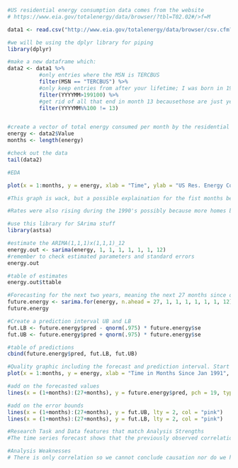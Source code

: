 ```{r}
#US residential energy consumption data comes from the website
# https://www.eia.gov/totalenergy/data/browser/?tbl=T02.02#/>f=M 

data1 <- read.csv("http://www.eia.gov/totalenergy/data/browser/csv.cfm?tbl=T02.01")

#we will be using the dplyr library for piping 
library(dplyr)

#make a new dataframe which:
data2 <- data1 %>%
          #only entries where the MSN is TERCBUS
          filter(MSN == "TERCBUS") %>%
          #only keep entries from after your lifetime; I was born in 1995
          filter(YYYYMM>199100) %>%
          #get rid of all that end in month 13 becausethose are just yearly totals
          filter(YYYYMM%%100 != 13)


#create a vector of total energy consumed per month by the residential sector per Trillion BTU
energy <- data2$Value
months <- length(energy)

#check out the data
tail(data2)

#EDA

plot(x = 1:months, y = energy, xlab = "Time", ylab = "US Res. Energy Cons. in Trillions BTU", type = "b", main = "Suburban Energy Coonsumption Time Series")

#This graph is wack, but a possible explaination for the fist months being more expensive is that they are during the winter. Electricity usage goes up during the winter because the day is shorter so lights are kept on longer and more lights in the house will be used. People also spend more time in their homes during the winter due to the cold weather. 

#Rates were also rising during the 1990's possibly because more homes began to have more than one TV, home computers became popular and more affordable, and cell phones became more common. More electronic devices means high energy consumption. 
```

```{r}
#use this library for SArima stuff
library(astsa)

#estimate the ARIMA(1,1,1)x(1,1,1)_12
energy.out <- sarima(energy, 1, 1, 1, 1, 1, 1, 12)
#remember to check estimated parameters and standard errors
energy.out

#table of estimates
energy.out$ttable

#Forecasting for the next two years, meaning the next 27 months since our data ends in Sept 2017 in order to give us predictions for all of 2018-2019
future.energy <- sarima.for(energy, n.ahead = 27, 1, 1, 1, 1, 1, 1, 12)
future.energy

#Create a prediction interval UB and LB
fut.LB <- future.energy$pred - qnorm(.975) * future.energy$se
fut.UB <- future.energy$pred + qnorm(.975) * future.energy$se

#table of predictions
cbind(future.energy$pred, fut.LB, fut.UB)

#Quality graphic including the forecast and prediction interval. Start at the 70th month to unscrunch the data and make it easier to see the prediction points and errors
plot(x = 1:months, y = energy, xlab = "Time in Months Since Jan 1991", ylab = "Residental Energy Consumption (Trillions BTU)", type = "b", main = "2018-2019 Energy Consumtion Forecast", xlim = c(70,350))

#add on the forecasted values
lines(x = (1+months):(27+months), y = future.energy$pred, pch = 19, type = "b", col = "red")

#add on the error bounds
lines(x = (1+months):(27+months), y = fut.UB, lty = 2, col = "pink")
lines(x = (1+months):(27+months), y = fut.LB, lty = 2, col = "pink")
```

```{r}
#Research Task and Data features that match Analysis Strengths
#The time series forecast shows that the previously observed correlation is expected to continue for 2018 and 2019.

#Analysis Weaknesses
# There is only correlation so we cannot conclude causation nor do we have any explanatory variables to give causation
```


